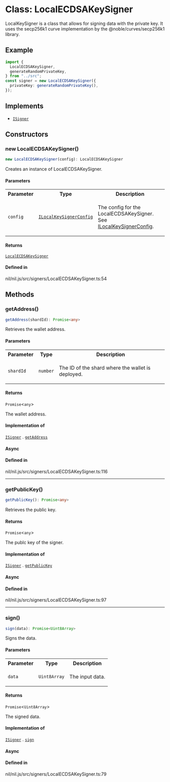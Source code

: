# Class: LocalECDSAKeySigner

LocalKeySigner is a class that allows for signing data with the private key.
It uses the secp256k1 curve implementation by the @noble/curves/secp256k1 library.

## Example

```ts
import {
  LocalECDSAKeySigner,
  generateRandomPrivateKey,
} from "../src";
const signer = new LocalECDSAKeySigner({
  privateKey: generateRandomPrivateKey(),
});
```

## Implements

- [`ISigner`](../interfaces/ISigner.mdx)

## Constructors

### new LocalECDSAKeySigner()

```ts
new LocalECDSAKeySigner(config): LocalECDSAKeySigner
```

Creates an instance of LocalECDSAKeySigner.

#### Parameters

<table>
<tr>
<th>Parameter</th>
<th>Type</th>
<th>Description</th>
</tr>
<tr>
<td>

`config`

</td>
<td>

[`ILocalKeySignerConfig`](../type-aliases/ILocalKeySignerConfig.mdx)

</td>
<td>

The config for the LocalECDSAKeySigner. See [ILocalKeySignerConfig](../type-aliases/ILocalKeySignerConfig.mdx).

</td>
</tr>
</table>

#### Returns

[`LocalECDSAKeySigner`](LocalECDSAKeySigner.mdx)

#### Defined in

nil/nil.js/src/signers/LocalECDSAKeySigner.ts:54

## Methods

### getAddress()

```ts
getAddress(shardId): Promise<any>
```

Retrieves the wallet address.

#### Parameters

<table>
<tr>
<th>Parameter</th>
<th>Type</th>
<th>Description</th>
</tr>
<tr>
<td>

`shardId`

</td>
<td>

`number`

</td>
<td>

The ID of the shard where the wallet is deployed.

</td>
</tr>
</table>

#### Returns

`Promise`\<`any`\>

The wallet address.

#### Implementation of

[`ISigner`](../interfaces/ISigner.mdx) . [`getAddress`](../interfaces/ISigner.mdx#getaddress)

#### Async

#### Defined in

nil/nil.js/src/signers/LocalECDSAKeySigner.ts:116

***

### getPublicKey()

```ts
getPublicKey(): Promise<any>
```

Retrieves the public key.

#### Returns

`Promise`\<`any`\>

The publc key of the signer.

#### Implementation of

[`ISigner`](../interfaces/ISigner.mdx) . [`getPublicKey`](../interfaces/ISigner.mdx#getpublickey)

#### Async

#### Defined in

nil/nil.js/src/signers/LocalECDSAKeySigner.ts:97

***

### sign()

```ts
sign(data): Promise<Uint8Array>
```

Signs the data.

#### Parameters

<table>
<tr>
<th>Parameter</th>
<th>Type</th>
<th>Description</th>
</tr>
<tr>
<td>

`data`

</td>
<td>

`Uint8Array`

</td>
<td>

The input data.

</td>
</tr>
</table>

#### Returns

`Promise`\<`Uint8Array`\>

The signed data.

#### Implementation of

[`ISigner`](../interfaces/ISigner.mdx) . [`sign`](../interfaces/ISigner.mdx#sign)

#### Async

#### Defined in

nil/nil.js/src/signers/LocalECDSAKeySigner.ts:79
